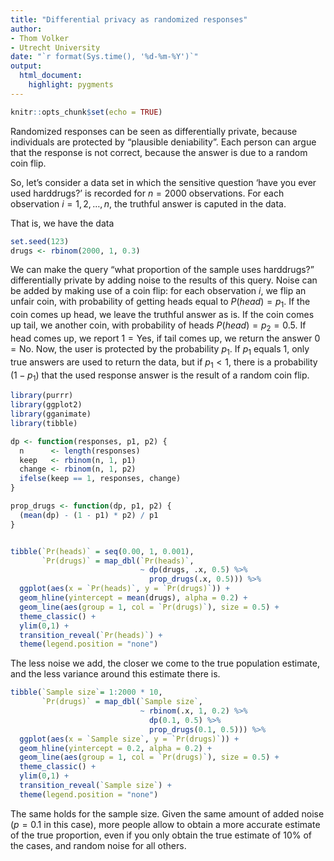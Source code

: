 ```yaml
---
title: "Differential privacy as randomized responses"
author: 
- Thom Volker
- Utrecht University
date: "`r format(Sys.time(), '%d-%m-%Y')`"
output: 
  html_document:
    highlight: pygments
---
```


```r
knitr::opts_chunk$set(echo = TRUE)
```



Randomized responses can be seen as differentially private, because individuals are protected by "plausible deniability". Each person can argue that the response is not correct, because the answer is due to a random coin flip.

So, let's consider a data set in which the sensitive question 'have you ever used harddrugs?' is recorded for $n = 2000$ observations. For each observation $i = 1, 2, \dots, n$, the truthful answer is caputed in the data. 

That is, we have the data
```r
set.seed(123)
drugs <- rbinom(2000, 1, 0.3)
```


We can make the query "what proportion of the sample uses harddrugs?" differentially private by adding noise to the results of this query. Noise can be added by making use of a coin flip: for each observation $i$, we flip an unfair coin, with probability of getting heads equal to $P(head) = p_1$. If the coin comes up head, we leave the truthful answer as is. If the coin comes up tail, we another coin, with probability of heads $P(head) = p_2 = 0.5$. If head comes up, we report $1 = \text{Yes}$, if tail comes up, we return the answer $0 = \text{No}$. Now, the user is protected by the probability $p_1$. If $p_1$ equals $1$, only true answers are used to return the data, but if $p_1 < 1$, there is a probability $(1 - p_1)$ that the used response answer is the result of a random coin flip.

```r
library(purrr)
library(ggplot2)
library(gganimate)
library(tibble)

dp <- function(responses, p1, p2) {
  n      <- length(responses)
  keep   <- rbinom(n, 1, p1)
  change <- rbinom(n, 1, p2)
  ifelse(keep == 1, responses, change)
}

prop_drugs <- function(dp, p1, p2) {
  (mean(dp) - (1 - p1) * p2) / p1
}


tibble(`Pr(heads)` = seq(0.00, 1, 0.001),
       `Pr(drugs)` = map_dbl(`Pr(heads)`, 
                             ~ dp(drugs, .x, 0.5) %>% 
                               prop_drugs(.x, 0.5))) %>%
  ggplot(aes(x = `Pr(heads)`, y = `Pr(drugs)`)) +
  geom_hline(yintercept = mean(drugs), alpha = 0.2) +
  geom_line(aes(group = 1, col = `Pr(drugs)`), size = 0.5) +
  theme_classic() +
  ylim(0,1) +
  transition_reveal(`Pr(heads)`) +
  theme(legend.position = "none")
```

The less noise we add, the closer we come to the true population estimate, and the less variance around this estimate there is.

```r
tibble(`Sample size`= 1:2000 * 10,
       `Pr(drugs)` = map_dbl(`Sample size`, 
                             ~ rbinom(.x, 1, 0.2) %>% 
                               dp(0.1, 0.5) %>% 
                               prop_drugs(0.1, 0.5))) %>%
  ggplot(aes(x = `Sample size`, y = `Pr(drugs)`)) +
  geom_hline(yintercept = 0.2, alpha = 0.2) +
  geom_line(aes(group = 1, col = `Pr(drugs)`), size = 0.5) +
  theme_classic() +
  ylim(0,1) +
  transition_reveal(`Sample size`) +
  theme(legend.position = "none")
```

The same holds for the sample size. Given the same amount of added noise ($p = 0.1$ in this case), more people allow to obtain a more accurate estimate of the true proportion, even if you only obtain the true estimate of $10\%$ of the cases, and random noise for all others.

